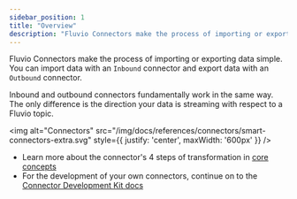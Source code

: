 ```yaml
---
sidebar_position: 1
title: "Overview"
description: "Fluvio Connectors make the process of importing or exporting data simple"
---
```


Fluvio Connectors make the process of importing or exporting data simple.
You can import data with an `Inbound` connector and export data with an `Outbound` connector.

Inbound and outbound connectors fundamentally work in the same way. The only difference is the direction your data is streaming with respect to a Fluvio topic.

<img
  alt="Connectors"
  src="/img/docs/references/connectors/smart-connectors-extra.svg"
  style={{ justify: 'center', maxWidth: '600px' }}
/>

* Learn more about the connector's 4 steps of transformation in [core concepts](/docs/connectors/local/introduction)
* For the development of your own connectors, continue on to the [Connector Development Kit docs](/docs/connectors/local/cdk/introduction)
